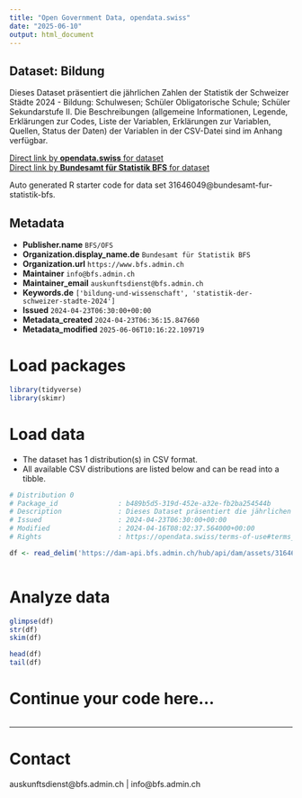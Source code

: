 ```yaml
---
title: "Open Government Data, opendata.swiss"
date: "2025-06-10"
output: html_document
---
```


## Dataset: Bildung

Dieses Dataset präsentiert die jährlichen Zahlen der Statistik der Schweizer Städte 2024 - Bildung: Schulwesen; Schüler Obligatorische Schule; Schüler Sekundarstufe II. Die Beschreibungen (allgemeine Informationen, Legende, Erklärungen zur Codes, Liste der Variablen, Erklärungen zur Variablen, Quellen, Status der Daten) der Variablen in der CSV-Datei sind im Anhang verfügbar.

[Direct link by **opendata.swiss** for dataset](https://opendata.swiss/de/dataset/bildung1)<br>
[Direct link by **Bundesamt für Statistik BFS** for dataset](https://www.bfs.admin.ch/asset/de/ts-b-ssv-09-2024)

Auto generated R starter code for data set 31646049@bundesamt-fur-statistik-bfs.

## Metadata

- **Publisher.name** `BFS/OFS`
- **Organization.display_name.de** `Bundesamt für Statistik BFS`
- **Organization.url** `https://www.bfs.admin.ch`
- **Maintainer** `info@bfs.admin.ch`
- **Maintainer_email** `auskunftsdienst@bfs.admin.ch`
- **Keywords.de** `['bildung-und-wissenschaft', 'statistik-der-schweizer-stadte-2024']`
- **Issued** `2024-04-23T06:30:00+00:00`
- **Metadata_created** `2024-04-23T06:36:15.847660`
- **Metadata_modified** `2025-06-06T10:16:22.109719`


# Load packages

```r

library(tidyverse)
library(skimr)

```

# Load data

-   The dataset has 1 distribution(s) in CSV format.
-   All available CSV distributions are listed below and can be read into a tibble.

```r

# Distribution 0
# Package_id               : b489b5d5-319d-452e-a32e-fb2ba254544b
# Description              : Dieses Dataset präsentiert die jährlichen Zahlen der Statistik der Schweizer Städte 2024 - Bildung: Schulwesen; Schüler Obligatorische Schule; Schüler Sekundarstufe II. Die Beschreibungen (allgemeine Informationen, Legende, Erklärungen zur Codes, Liste der Variablen, Erklärungen zur Variablen, Quellen, Status der Daten) der Variablen in der CSV-Datei sind im Anhang verfügbar.
# Issued                   : 2024-04-23T06:30:00+00:00
# Modified                 : 2024-04-16T08:02:37.564000+00:00
# Rights                   : https://opendata.swiss/terms-of-use#terms_by_ask

df <- read_delim('https://dam-api.bfs.admin.ch/hub/api/dam/assets/31646051/master')



```

# Analyze data

```r

glimpse(df)
str(df)
skim(df)

head(df)
tail(df)

```

# Continue your code here...

```r

```

------------------------------------------------------------------------

# Contact

auskunftsdienst@bfs.admin.ch | info@bfs.admin.ch
